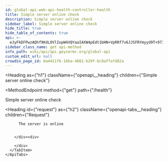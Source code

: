 ```yaml
---
id: global-api-web-api-health-controller-health
title: Simple server online check
description: Simple server online check
sidebar_label: Simple server online check
hide_title: true
hide_table_of_contents: true
api: >-
  eJyFkDFPwzAQhf9KdLOVlIopW4VQYaaIAXW4pEdt1bHN+VpRRf7v6JJSFRYmyyd9T+97I/TofYf9IUM7FgMxEaO4GJ530MLaxw79Krk36upVcvUToRf7EINw9J64ttMBDCRkHEiIM7TvWwNMOcWQSXNhubjXZ0e5Z5c0HlrYWKoy8Ym4crmKwbtAUIoBwb2GwCV7a/6AL25I/srOYNVb6g9gYCCxUbvvSaZaYqGF5tpzpjR/hCN7aMGKpNw2DSZX7+mciYe+jrwHAydkh52fJErZKt0f2cl5dnThI6qXOPF0nataJacscZ773tWLegnFQIpZBgyKBBzoP5Vf1iPIOSki9CVN8uiCRk4K40XzdjIbs+hlHDvM9Mq+FD1/Hokv7X/k9Fduhls/bqCUb/JauCM=
sidebar_class_name: get api-method
info_path: wiki/api/api.geysermc.org/global-api
custom_edit_url: null
crowdin_page_id: 0a4411f6-16ba-4881-b29f-bc9affafd82a
---
```



<Heading
  as={"h1"}
  className={"openapi__heading"}
  children={"Simple server online check"}
>
</Heading>

<MethodEndpoint
  method={"get"}
  path={"/health"}
>
  
</MethodEndpoint>



Simple server online check

<Heading
  id={"request"}
  as={"h2"}
  className={"openapi-tabs__heading"}
  children={"Request"}
>
</Heading>

<div>
  <div>
    <ApiTabs
      label={undefined}
      id={undefined}
    >
      <TabItem
        label={"204"}
        value={"204"}
      >
        <div>
          
          
          The server is online
          
          
        </div><div>
          
        </div>
      </TabItem>
    </ApiTabs>
  </div>
</div>
      
